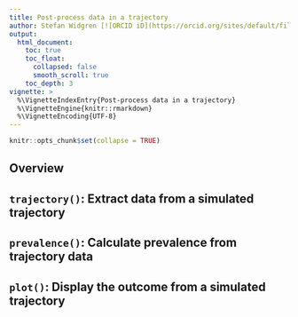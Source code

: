 ```yaml
---
title: Post-process data in a trajectory
author: Stefan Widgren [![ORCID iD](https://orcid.org/sites/default/files/images/orcid_16x16.gif)](https://orcid.org/0000-0001-5745-2284)
output:
  html_document:
    toc: true
    toc_float:
      collapsed: false
      smooth_scroll: true
    toc_depth: 3
vignette: >
  %\VignetteIndexEntry{Post-process data in a trajectory}
  %\VignetteEngine{knitr::rmarkdown}
  %\VignetteEncoding{UTF-8}
---
```


```r
knitr::opts_chunk$set(collapse = TRUE)
```

## Overview

## `trajectory()`: Extract data from a simulated trajectory

## `prevalence()`: Calculate prevalence from trajectory data

## `plot()`: Display the outcome from a simulated trajectory
